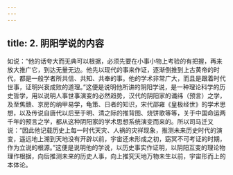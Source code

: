 ```yaml
---
---
---
```

title: 2. 阴阳学说的内容
---




如说：“他的话夸大而无典可以根据，必须先要在小事小物上考验的有把握，再来放大推广它，到达无量无边。他先以现代的事来作证，逐渐倒推到上古黄帝的时代，都是一般学者所共信、共知、共奉的事。他的学术非常广大，而且是跟着时代世事，证明兴衰成败的道理。”这便是说明他所讲的阴阳学说，是一种理论科学的历史哲学，用以说明人事世事演变的必然趋势，汉代的阴阳家的谶纬（预言）之学，及至焦赣、京房的纳甲易学，龟策、日者的知识，宋代邵雍《皇极经世》的学术思想，以及传说自唐代以后至于明、清之际的推背图、烧饼歌等等，关于中国命运两千年的预言之学，都从这种阴阳家的学术思想系统演变而来的。所以司马迁又说：“因此他记载历史上每一时代天灾、人祸的灾祥现象，推测未来历史时代的演变，遥远地上溯到天地没有开辟以前，宇宙还未形成之初，窈冥不可考证的时期，作为立说的根源。”这便是说明他的学说，以历史事实作证明，以阴阳互变的理论物理作根据，向后推测未来的历史人事，向上推究天地万物未生以前，宇宙形而上的本体论。